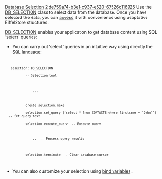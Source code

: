 [[Property:title|Database Selection]]
[[Property:weight|2]]
[[Property:uuid|de759a74-b3e1-c937-e620-67526c116925]]
Use the [[ref:libraries/store/reference/db_selection_flatshort|DB_SELECTION]]  class to select data from the database. Once you have selected the data, you can [[Selection Access|access]]  it with convenience using adaptative EiffelStore structures. 

{{note|Take a look at the [[Data Object Coupling|Database/Eiffel objects Coupling]]  if you need information about your database structure. }}

[[ref:libraries/store/reference/db_selection_flatshort|DB_SELECTION]]  enables your application to get database content using SQL 'select' queries:
* You can carry out 'select' queries in an intuitive way using directly the SQL language:
<code>
    selection: DB_SELECTION
            -- Selection tool

                ...

            create selection.make
            selection.set_query ("select * from CONTACTS where firstname = 'John'")  -- Set query text
            selection.execute_query  -- Execute query

               ...  -- Process query results
 
            selection.terminate  -- Clear database cursor

</code>

{{tip|<br/>
1) Always check the database status for errors after your 'select' query.<br/>
2) EiffelStore supports a finite number of concurrent queries. Call <code>{DB_SELECTION}.terminate</code> to free resources from a completed query. }}

* You can also customize your selection using [[Query variables|bind variables]] . 

{{seealso|<br/>
[[Query variables|Binding variables in a database query.]]  <br/>
[[Data Object Coupling|Coupling database objects with Eiffel objects.]]  <br/>
[[Selection Access|Accessing selected data from the database.]]  <br/>
}}




